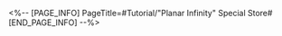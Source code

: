 <%-- [PAGE_INFO]
PageTitle=#Tutorial/"Planar Infinity" Special Store#
[END_PAGE_INFO] --%>
{{Tutorial
|sort      = 921101
|title     = "Planar Infinity" Special Store
|subtitle  = 
|type      = 
|about     = 
|image1    = Tutorial Planar Infinity Special Store 1.png{{subst:void|<!--$UPLOAD:<<SpriteOutput/TutorialPic/TutorialPage_921101.png>-<Tutorial Planar Infinity Special Store 1.png>>}}
|text1     = The store within Domain &mdash; Respite can {{Color|h|nobold=1|Enhance event-limited Blessings}}. In each store, all Blessings can be {{Color|h|nobold=1|Enhanced 1 time}}.
}}